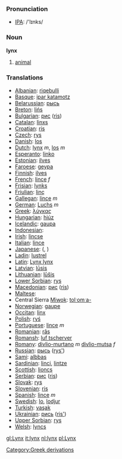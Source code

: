 === Pronunciation ===
*[[w:IPA|IPA]]: /'lɪnks/

=== Noun ===

'''lynx'''

# [[animal]]

=== Translations ===

*[[Albanian]]: [[riqebulli]]
*[[Basque]]: [[ipar katamotz]]
*[[Belarussian]]: [[рысь]]
*[[Breton]]: [[lińs]]
*[[Bulgarian]]: [[рис]] ([[ris]])
*[[Catalan]]: [[linxs]]
*[[Croatian]]: [[ris]]
*[[Czech]]: [[rys]]
*[[Danish]]: [[los]]
*[[Dutch]]: [[lynx]] ''m'', [[los]] ''m''
*[[Esperanto]]: [[linko]]
*[[Estonian]]: [[ilves]]
*[[Faroese]]: [[geypa]]
*[[Finnish]]: [[ilves]]
*[[French]]: [[lince]] ''f''
*[[Frisian]]: [[lynks]]
*[[Friulian]]: [[linç]]
*[[Gallegan]]: [[lince]] ''m''
*[[German]]: [[Luchs]] ''m''
*[[Greek]]: [[λύγκας]] '' ''
*[[Hungarian]]: [[hiúz]]
*[[Icelandic]]: [[gaupa]]
*[[Indonesian]]: [[]]
*[[Irish]]: [[lincse]]
*[[Italian]]: [[lince]] '' ''
*[[Japanese]]: [[]] ([[]], )
*[[Ladin]]: [[lustrel]]
*[[Latin]]: [[Lynx lynx]] '' ''
*[[Latvian]]: [[lūsis]]
*[[Lithuanian]]: [[lūšis]]
*[[Lower Sorbian]]: [[rys]]
*[[Macedonian]]: [[рис]] ([[ris]])
*[[Maltese]]: [[]]
*Central Sierra [[Miwok]]: [[tolˑomˑa-]]
*[[Norwegian]]: [[gaupe]]
*[[Occitan]]: [[linx]]
*[[Polish]]: [[ryś]] '' ''
*[[Portuguese]]: [[lince]] ''m''
*[[Romanian]]: [[râs]]
*[[Romansh]]: [[luf tscherver]]
*[[Romany]]: [[divlio-murtano]] ''m'' [[divlio-mutsa]] ''f''
*[[Russian]]: [[рысь]] ([[rys']]) '' ''
*[[Sami]]: [[albbas]]
*[[Sardinian]]: [[linci]], [[lintze]]
*[[Scottish]]: [[lioncs]]
*[[Serbian]]: [[рис]] ([[ris]])
*[[Slovak]]: [[rys]]
*[[Slovenian]]: [[ris]]
*[[Spanish]]: [[lince]] ''m''
*[[Swedish]]: [[lo]], [[lodjur]]
*[[Turkish]]: [[vaşak]]
*[[Ukrainian]]: [[рись]] ([[ris']])
*[[Upper Sorbian]]: [[rys]]
*[[Welsh]]: [[lyncs]]

[[Category:Greek derivations]]

[[gl:Lynx]]
[[it:lynx]]
[[nl:lynx]]
[[pl:Lynx]]